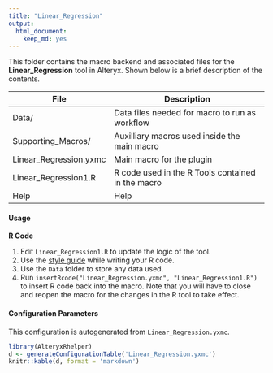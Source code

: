 ```yaml
---
title: "Linear_Regression"
output: 
  html_document: 
    keep_md: yes
---
```


This folder contains the macro backend and associated files for the **Linear_Regression** tool in Alteryx. Shown below is a brief description of the contents. 

| File                   | Description                                       |
|----------------------  |---------------------------------------------------|
| Data/                  | Data files needed for macro to run as workflow    |
| Supporting_Macros/     | Auxilliary macros used inside the main macro      |       
| Linear_Regression.yxmc  | Main macro for the plugin                         | 
| Linear_Regression1.R    | R code used in the R Tools contained in the macro |
| Help                   | Help                                              |


#### Usage

__R Code__

1. Edit `Linear_Regression1.R` to update the logic of the tool. 
2. Use the [style guide](Style_Guide.md) while writing your R code. 
3. Use the `Data` folder to store any data used. 
4. Run `insertRcode("Linear_Regression.yxmc", "Linear_Regression1.R")` to insert R code back into the macro. Note that you will have to close and reopen the macro for the changes in the R tool to take effect.

#### Configuration Parameters

This configuration is autogenerated from `Linear_Regression.yxmc`.


```r
library(AlteryxRhelper)
d <- generateConfigurationTable('Linear_Regression.yxmc')
knitr::kable(d, format = 'markdown')
```
